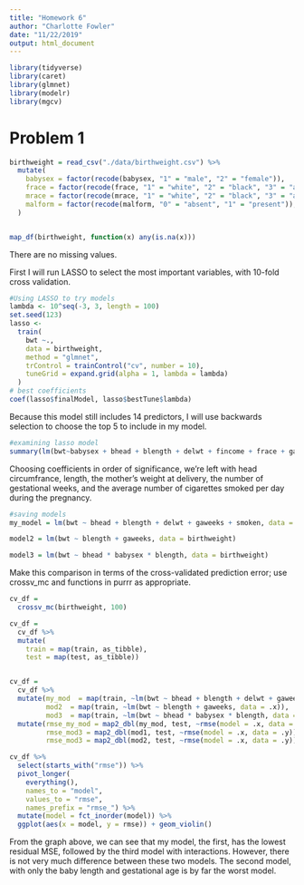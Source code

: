 ```yaml
---
title: "Homework 6"
author: "Charlotte Fowler"
date: "11/22/2019"
output: html_document
---
```


```r
library(tidyverse)
library(caret)
library(glmnet)
library(modelr)
library(mgcv)
```



# Problem 1 

```r
birthweight = read_csv("./data/birthweight.csv") %>% 
  mutate(
    babysex = factor(recode(babysex, "1" = "male", "2" = "female")), 
    frace = factor(recode(frace, "1" = "white", "2" = "black", "3" = "asian", "4" = "Puerto Rican", "8" = "other")), 
    mrace = factor(recode(mrace, "1" = "white", "2" = "black", "3" = "asian", "4" = "Puerto Rican", "8" = "other")), 
    malform = factor(recode(malform, "0" = "absent", "1" = "present")), 
  )


map_df(birthweight, function(x) any(is.na(x)))
```

There are no missing values.






First I will run LASSO to select the most important variables, with 10-fold cross validation. 
```r
#Using LASSO to try models
lambda <- 10^seq(-3, 3, length = 100)
set.seed(123)
lasso <- 
  train(
    bwt ~., 
    data = birthweight, 
    method = "glmnet",
    trControl = trainControl("cv", number = 10),
    tuneGrid = expand.grid(alpha = 1, lambda = lambda)
  )
# best coefficients
coef(lasso$finalModel, lasso$bestTune$lambda)
```

Because this model still includes 14 predictors, I will use backwards selection to choose the top 5 to include in my model. 

```r
#examining lasso model 
summary(lm(bwt~babysex + bhead + blength + delwt + fincome + frace + gaweeks + menarche + mheight + momage + mrace + parity + smoken + wtgain, data = birthweight))
```

Choosing coefficients in order of significance, we're left with head circumfrance, length, the mother's weight at delivery, the number of gestational weeks, and the average number of cigarettes smoked per day during the pregnancy. 
```r
#saving models
my_model = lm(bwt ~ bhead + blength + delwt + gaweeks + smoken, data = birthweight)

model2 = lm(bwt ~ blength + gaweeks, data = birthweight)

model3 = lm(bwt ~ bhead * babysex * blength, data = birthweight)
```


Make this comparison in terms of the cross-validated prediction error; use crossv_mc and functions in purrr as appropriate.

```r
cv_df = 
  crossv_mc(birthweight, 100) 

cv_df =
  cv_df %>% 
  mutate(
    train = map(train, as_tibble),
    test = map(test, as_tibble))


cv_df = 
  cv_df %>% 
  mutate(my_mod  = map(train, ~lm(bwt ~ bhead + blength + delwt + gaweeks + smoken, data = .x)),
         mod2  = map(train, ~lm(bwt ~ blength + gaweeks, data = .x)),
         mod3  = map(train, ~lm(bwt ~ bhead * babysex * blength, data = .x))) %>% 
  mutate(rmse_my_mod = map2_dbl(my_mod, test, ~rmse(model = .x, data = .y)),
         rmse_mod3 = map2_dbl(mod1, test, ~rmse(model = .x, data = .y)),
         rmse_mod3 = map2_dbl(mod2, test, ~rmse(model = .x, data = .y)))
```



```r
cv_df %>% 
  select(starts_with("rmse")) %>% 
  pivot_longer(
    everything(),
    names_to = "model", 
    values_to = "rmse",
    names_prefix = "rmse_") %>% 
  mutate(model = fct_inorder(model)) %>% 
  ggplot(aes(x = model, y = rmse)) + geom_violin()
```

From the graph above, we can see that my model, the first, has the lowest residual MSE, followed by the third model with interactions. However, there is not very much difference between these two models. The second model, with only the baby length and gestational age is by far the worst model. 



